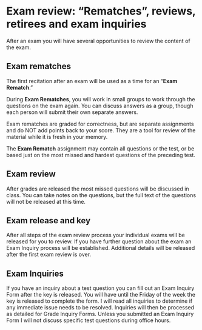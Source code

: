 # Exam review: "Rematches", reviews, retirees and exam inquiries

<!-- review of all questions at another time? -->

After an exam you will have several opportunities to review the content of the exam. 

<!-- In general, exam questions and the key are NOT released.  You will have the opportunity to review the exams during specific time periods, but like the SAT, MCAT, GRE etc. you do not get the full test returned to you. -->

## Exam rematches

The first recitation after an exam will be used as a time for an "**Exam Rematch**."

During **Exam Rematches**, you will work in small groups to work through the questions on the exam again.  You can discuss answers as a group, though each person will submit their own separate answers.

Exam rematches are graded for correctness, but are separate assignments and do NOT add points back to your score.  They are a tool for review of the material while it is fresh in your memory.

The **Exam Rematch** assignment may contain all questions or the test, or be based just on the most missed and hardest questions of the preceding test. 

## Exam review

After grades are released the most missed questions will be discussed in class.  You can take notes on the questions, but the full text of the questions will not be released at this time.

## Exam release and key

After all steps of the exam review process your individual exams will be released for you to review.  If you have further question about the exam an Exam Inquiry process will be established.  Additional details will be released after the first exam review is over.

<!-- ## Retired questions -->

<!-- After most exams I will "retire" a few questions and release their full text and the key. -->


## Exam Inquiries

If you have an inquiry about a test question you can fill out an Exam Inquiry Form after the key is released.
You will have until the Friday of the week the key is released to complete the form.
I will read all inquiries to determine if any immediate issue needs to be resolved.  Inquiries will then be processed as detailed for Grade Inquiry Forms. 
Unless you submitted an Exam Inquiry Form I will not discuss specific test questions during office hours.